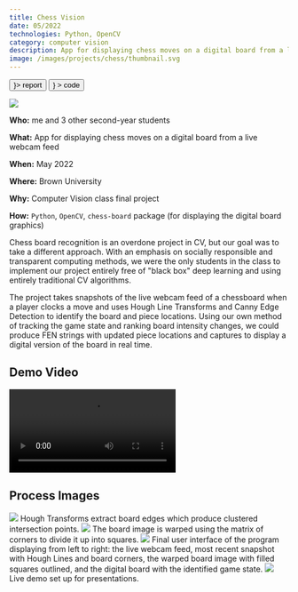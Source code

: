 ```yaml
---
title: Chess Vision
date: 05/2022
technologies: Python, OpenCV
category: computer vision
description: App for displaying chess moves on a digital board from a live webcam feed
image: /images/projects/chess/thumbnail.svg
---
```


<div className="flex flex-row flex-wrap gap-4">
    <Button href="/files/CV_final_writeup.pdf" icon={<FiFileText />}>
        report
    </Button>
    <Button
        href="https://github.com/mehekj/cs1430-final-project/"
        icon={<FiGithub />}
    >
        code
    </Button>
</div>

<Image src="/images/projects/chess/hero.png" full={false}></Image>

<OutlineBox>

**Who:** me and 3 other second-year students

**What:** App for displaying chess moves on a digital board from a live webcam feed

**When:** May 2022

**Where:** Brown University

**Why:** Computer Vision class final project

**How:** `Python`, `OpenCV`, `chess-board` package (for displaying the digital board graphics)

</OutlineBox>

Chess board recognition is an overdone project in CV, but our goal was to take a different approach. With an emphasis on socially responsible and transparent computing methods, we were the only students in the class to implement our project entirely free of "black box" deep learning and using entirely traditional CV algorithms.

The project takes snapshots of the live webcam feed of a chessboard when a player clocks a move and uses Hough Line Transforms and Canny Edge Detection to identify the board and piece locations. Using our own method of tracking the game state and ranking board intensity changes, we could produce FEN strings with updated piece locations and captures to display a digital version of the board in real time.

## Demo Video

<Video src="/images/projects/chess/samplevid.mp4" full={true}></Video>

## Process Images

<Image src="../images/projects/chess/hough.png" full={false}>
    Hough Transforms extract board edges which produce clustered intersection
    points.
</Image>

<Image src="../images/projects/chess/warp.png" full={true}>
    The board image is warped using the matrix of corners to divide it up into
    squares.
</Image>

<Image src="../images/projects/chess/display.png" full={true}>
    Final user interface of the program displaying from left to right: the live
    webcam feed, most recent snapshot with Hough Lines and board corners, the
    warped board image with filled squares outlined, and the digital board with
    the identified game state.
</Image>

<Image src="../images/projects/chess/demo.png" full={true}>
    Live demo set up for presentations.
</Image>
